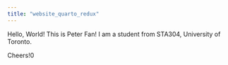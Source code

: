 ```yaml
---
title: "website_quarto_redux"
---
```


Hello, World! This is Peter Fan! I am a student from STA304, University of Toronto.

Cheers!0
